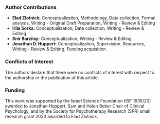 ### Author Contributions

* **Elad Zlotnick:** Conceptualization, Methodology, Data collection, Formal analysis, Writing - Original Draft Preparation, Writing - Review & Editing
* **Hila Sorka:** Conceptualization, Data collection, Writing - Review & Editing
* **Snir Barzilay:** Conceptualization, Writing - Review & Editing
* **Jonathan D. Huppert:** Conceptualization, Supervision, Resources, Writing - Review & Editing, Funding acquisition

### Conflicts of Interest

The authors declare that there were no conflicts of interest with respect to the authorship or the publication of this article.

### Funding

This work was supported by the Israel Science Foundation (ISF 1905/20) awarded to Jonathan Huppert, Sam and Helen Beber Chair of Clinical Psychology, and by the Society for Psychotherapy Research (SPR) small research grant 2023 awarded to Elad Zlotnick.
